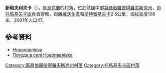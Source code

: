{{coord|47|40|54|N|34|55|32|E|scale:30000_region:UA|display=title}}

'''新帕夫利夫卡'''（{{lang-uk|Новопавлівка}}），是[[烏克蘭|烏克蘭]]的村落，位於該國中部[[第聶伯羅彼得羅夫斯克州|第聶伯羅彼得羅夫斯克州]]，由[[托馬基夫卡區|托馬基夫卡區]]負責管轄，距離[[維沃多韋|維沃多韋]]和[[斯特留基夫卡|斯特留基夫卡]]2.5公里，海拔高度108米，2001年人口47。

==參考資料==
* [http://gska2.rada.gov.ua/pls/z7502/A005?rdat1=06.12.2007&rf7571=6615 Новопавлівка]{{dead link|date=2018年3月 |bot=InternetArchiveBot |fix-attempted=yes }}
* [http://weather.in.ua/ua/dnepropetrovskaja/17878 Погода в селі Новопавлівка] {{Wayback|url=http://weather.in.ua/ua/dnepropetrovskaja/17878 |date=20160607234007 }}

{{DEFAULTSORT:Новопавлівка}}
[[Category:第聶伯羅彼得羅夫斯克州村落|Category:第聶伯羅彼得羅夫斯克州村落]]
[[Category:托馬基夫卡區村落|Category:托馬基夫卡區村落]]


{{Dnipropetrovsk-geo-stub}}